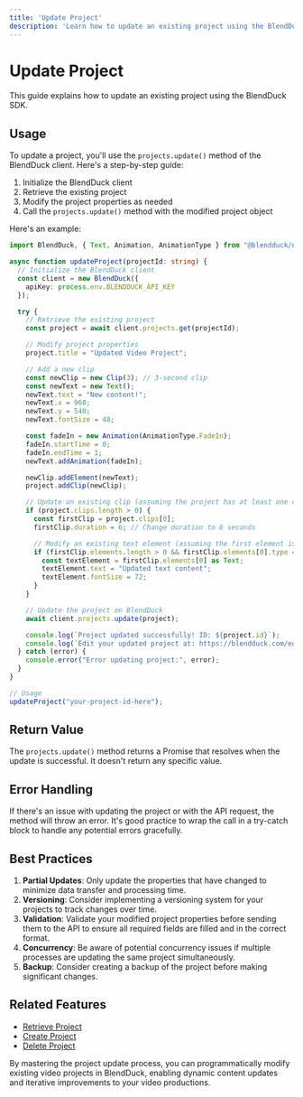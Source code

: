 ```yaml
---
title: 'Update Project'
description: 'Learn how to update an existing project using the BlendDuck SDK'
---
```


# Update Project

This guide explains how to update an existing project using the BlendDuck SDK.

## Usage

To update a project, you'll use the `projects.update()` method of the BlendDuck client. Here's a step-by-step guide:

1. Initialize the BlendDuck client
2. Retrieve the existing project
3. Modify the project properties as needed
4. Call the `projects.update()` method with the modified project object

Here's an example:

```typescript
import BlendDuck, { Text, Animation, AnimationType } from "@blendduck/node-sdk";

async function updateProject(projectId: string) {
  // Initialize the BlendDuck client
  const client = new BlendDuck({
    apiKey: process.env.BLENDDUCK_API_KEY
  });

  try {
    // Retrieve the existing project
    const project = await client.projects.get(projectId);

    // Modify project properties
    project.title = "Updated Video Project";

    // Add a new clip
    const newClip = new Clip(3); // 3-second clip
    const newText = new Text();
    newText.text = "New content!";
    newText.x = 960;
    newText.y = 540;
    newText.fontSize = 48;

    const fadeIn = new Animation(AnimationType.FadeIn);
    fadeIn.startTime = 0;
    fadeIn.endTime = 1;
    newText.addAnimation(fadeIn);

    newClip.addElement(newText);
    project.addClip(newClip);

    // Update an existing clip (assuming the project has at least one clip)
    if (project.clips.length > 0) {
      const firstClip = project.clips[0];
      firstClip.duration = 6; // Change duration to 6 seconds

      // Modify an existing text element (assuming the first element is text)
      if (firstClip.elements.length > 0 && firstClip.elements[0].type === 'text') {
        const textElement = firstClip.elements[0] as Text;
        textElement.text = "Updated text content";
        textElement.fontSize = 72;
      }
    }

    // Update the project on BlendDuck
    await client.projects.update(project);

    console.log(`Project updated successfully! ID: ${project.id}`);
    console.log(`Edit your updated project at: https://blendduck.com/editor/${project.id}`);
  } catch (error) {
    console.error("Error updating project:", error);
  }
}

// Usage
updateProject("your-project-id-here");
```

## Return Value

The `projects.update()` method returns a Promise that resolves when the update is successful. It doesn't return any specific value.

## Error Handling

If there's an issue with updating the project or with the API request, the method will throw an error. It's good practice to wrap the call in a try-catch block to handle any potential errors gracefully.

## Best Practices

1. **Partial Updates**: Only update the properties that have changed to minimize data transfer and processing time.
2. **Versioning**: Consider implementing a versioning system for your projects to track changes over time.
3. **Validation**: Validate your modified project properties before sending them to the API to ensure all required fields are filled and in the correct format.
4. **Concurrency**: Be aware of potential concurrency issues if multiple processes are updating the same project simultaneously.
5. **Backup**: Consider creating a backup of the project before making significant changes.

## Related Features

- [Retrieve Project](/features/retrieve-project)
- [Create Project](/features/create-project)
- [Delete Project](/features/delete-project)

By mastering the project update process, you can programmatically modify existing video projects in BlendDuck, enabling dynamic content updates and iterative improvements to your video productions.